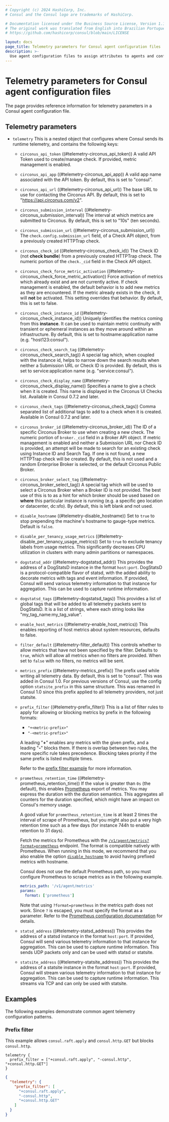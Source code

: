 ```yaml
---
# Copyright (c) 2024 HashiCorp, Inc.
# Consul and the Consul logo are trademarks of HashiCorp.

# Documentation licensed under the Business Source License, Version 1.1.
# The original work was translated from English into Brazilian Portuguese.
# https://github.com/hashicorp/consul/blob/main/LICENSE

layout: docs
page_title: Telemetry parameters for Consul agent configuration files
description: >-
  Use agent configuration files to assign attributes to agents and configure multiple agents at once. Learn about agent configuration file parameters and formatting with this reference page and sample code.
---
```


# Telemetry parameters for Consul agent configuration files

The page provides reference information for telemetry parameters in a Consul agent configuration file.

## Telemetry parameters

- `telemetry` This is a nested object that configures where
  Consul sends its runtime telemetry, and contains the following keys:

  - `circonus_api_token` ((#telemetry-circonus_api_token)) A valid API
    Token used to create/manage check. If provided, metric management is
    enabled.

  - `circonus_api_app` ((#telemetry-circonus_api_app)) A valid app name
    associated with the API token. By default, this is set to "consul".

  - `circonus_api_url` ((#telemetry-circonus_api_url))
    The base URL to use for contacting the Circonus API. By default, this is set
    to "https://api.circonus.com/v2".

  - `circonus_submission_interval` ((#telemetry-circonus_submission_interval)) The interval at which metrics are submitted to Circonus. By default, this is set to "10s" (ten seconds).

  - `circonus_submission_url` ((#telemetry-circonus_submission_url))
    The `check.config.submission_url` field, of a Check API object, from a previously
    created HTTPTrap check.

  - `circonus_check_id` ((#telemetry-circonus_check_id))
    The Check ID (not **check bundle**) from a previously created HTTPTrap check.
    The numeric portion of the `check._cid` field in the Check API object.

  - `circonus_check_force_metric_activation` ((#telemetry-circonus_check_force_metric_activation)) Force activation of metrics which already exist and are not currently active.
    If check management is enabled, the default behavior is to add new metrics as
    they are encountered. If the metric already exists in the check, it will **not**
    be activated. This setting overrides that behavior. By default, this is set to
    false.

  - `circonus_check_instance_id` ((#telemetry-circonus_check_instance_id)) Uniquely identifies the metrics coming from this **instance**. It can be used to
    maintain metric continuity with transient or ephemeral instances as they move
    around within an infrastructure. By default, this is set to hostname:application
    name (e.g. "host123:consul").

  - `circonus_check_search_tag` ((#telemetry-circonus_check_search_tag)) A special tag which, when coupled with the instance id, helps to narrow down
    the search results when neither a Submission URL or Check ID is provided. By
    default, this is set to service:application name (e.g. "service:consul").

  - `circonus_check_display_name` ((#telemetry-circonus_check_display_name)) Specifies a name to give a check when it is created. This name is displayed in
    the Circonus UI Checks list. Available in Consul 0.7.2 and later.

  - `circonus_check_tags` ((#telemetry-circonus_check_tags))
    Comma separated list of additional tags to add to a check when it is created.
    Available in Consul 0.7.2 and later.

  - `circonus_broker_id` ((#telemetry-circonus_broker_id))
    The ID of a specific Circonus Broker to use when creating a new check. The numeric
    portion of `broker._cid` field in a Broker API object. If metric management is
    enabled and neither a Submission URL nor Check ID is provided, an attempt will
    be made to search for an existing check using Instance ID and Search Tag. If
    one is not found, a new HTTPTrap check will be created. By default, this is not
    used and a random Enterprise Broker is selected, or the default Circonus Public
    Broker.

  - `circonus_broker_select_tag` ((#telemetry-circonus_broker_select_tag)) A special tag which will be used to select a Circonus Broker when a Broker ID
    is not provided. The best use of this is to as a hint for which broker should
    be used based on **where** this particular instance is running (e.g. a specific
    geo location or datacenter, dc:sfo). By default, this is left blank and not used.

  - `disable_hostname` ((#telemetry-disable_hostname))
    Set to `true` to stop prepending the machine's hostname to gauge-type metrics. Default is `false`.

  - `disable_per_tenancy_usage_metrics` ((#telemetry-disable_per_tenancy_usage_metrics))
    Set to `true` to exclude tenancy labels from usage metrics. This significantly decreases CPU utilization in clusters with many admin partitions or namespaces.

  - `dogstatsd_addr` ((#telemetry-dogstatsd_addr)) This provides the address
    of a DogStatsD instance in the format `host:port`. DogStatsD is a protocol-compatible
    flavor of statsd, with the added ability to decorate metrics with tags and event
    information. If provided, Consul will send various telemetry information to that
    instance for aggregation. This can be used to capture runtime information.

  - `dogstatsd_tags` ((#telemetry-dogstatsd_tags)) This provides a list
    of global tags that will be added to all telemetry packets sent to DogStatsD.
    It is a list of strings, where each string looks like "my_tag_name:my_tag_value".

  - `enable_host_metrics` ((#telemetry-enable_host_metrics))
    This enables reporting of host metrics about system resources, defaults to false.

  - `filter_default` ((#telemetry-filter_default))
    This controls whether to allow metrics that have not been specified by the filter.
    Defaults to `true`, which will allow all metrics when no filters are provided.
    When set to `false` with no filters, no metrics will be sent.

  - `metrics_prefix` ((#telemetry-metrics_prefix))
    The prefix used while writing all telemetry data. By default, this is set to
    "consul". This was added in Consul 1.0. For previous versions of Consul, use
    the config option `statsite_prefix` in this same structure. This was renamed
    in Consul 1.0 since this prefix applied to all telemetry providers, not just
    statsite.

  - `prefix_filter` ((#telemetry-prefix_filter))
    This is a list of filter rules to apply for allowing or blocking metrics by
    prefix in the following formats:

    - `"+<metric-prefix>"`
    - `"-<metric-prefix>"`

    A leading "**+**" enables any metrics with the given prefix, and a leading
    "**-**" blocks them. If there is overlap between two rules, the more
    specific rule takes precedence. Blocking takes priority if the same prefix
    is listed multiple times.

    Refer to the [prefix filter example](#prefix-filter) for more information.

  - `prometheus_retention_time` ((#telemetry-prometheus_retention_time)) If the
    value is greater than `0s` (the default), this enables
    [Prometheus](https://prometheus.io/) export of metrics. You may express the
    duration with the duration semantics. This aggregates all counters for
    the duration specified, which might have an impact on Consul's memory usage.

    A good value for `prometheus_retention_time` is at least 2 times the
    interval of scrape of Prometheus, but you might also put a very high
    retention time such as a few days (for instance 744h to enable retention to
    31 days).

    Fetch the metrics for Prometheus with the
    [`/v1/agent/metrics?format=prometheus`](/consul/api-docs/agent#view-metrics)
    endpoint. The format is compatible natively with Prometheus. When running in
    this mode, we recommend that you also enable the option
    [`disable_hostname`](#telemetry-disable_hostname) to avoid having prefixed
    metrics with hostname.

    Consul does not use the default Prometheus path, so you must configure
    Prometheus to scrape metrics as in the following example.

    ```yaml
    metrics_path: '/v1/agent/metrics'
    params:
      format: ['prometheus']
    ```

    Note that using `?format=prometheus` in the metrics path does not work.
    Since `?` is escaped, you must specify the format as a parameter. Refer to
    the [Prometheus configuration
    documentation](https://prometheus.io/docs/prometheus/latest/configuration/configuration/)
    for details.

  - `statsd_address` ((#telemetry-statsd_address)) This provides the address
    of a statsd instance in the format `host:port`. If provided, Consul will send
    various telemetry information to that instance for aggregation. This can be used
    to capture runtime information. This sends UDP packets only and can be used with
    statsd or statsite.

  - `statsite_address` ((#telemetry-statsite_address)) This provides the
    address of a statsite instance in the format `host:port`. If provided, Consul
    will stream various telemetry information to that instance for aggregation. This
    can be used to capture runtime information. This streams via TCP and can only
    be used with statsite.

## Examples

The following examples demonstrate common agent telemetry configuration patterns.

### Prefix filter

This example allows `consul.raft.apply` and `consul.http.GET` but blocks `consul.http`.

<CodeTabs>

```hcl
telemetry {
  prefix_filter = ["+consul.raft.apply", "-consul.http", "+consul.http.GET"]
}
```

```json
{
  "telemetry": {
    "prefix_filter": [
      "+consul.raft.apply",
      "-consul.http",
      "+consul.http.GET"
    ]
  }
}
```

</CodeTabs>





